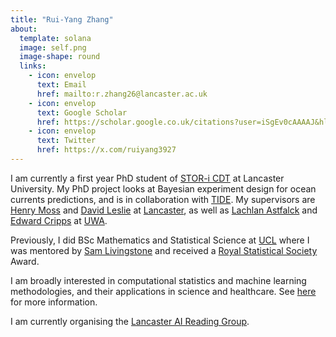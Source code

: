 ```yaml
---
title: "Rui-Yang Zhang"
about:
  template: solana
  image: self.png
  image-shape: round
  links: 
    - icon: envelop
      text: Email
      href: mailto:r.zhang26@lancaster.ac.uk
    - icon: envelop
      text: Google Scholar
      href: https://scholar.google.co.uk/citations?user=iSgEv0cAAAAJ&hl=en
    - icon: envelop
      text: Twitter
      href: https://x.com/ruiyang3927
---
```


I am currently a first year PhD student of [STOR-i CDT](https://www.lancaster.ac.uk/stor-i/) at Lancaster University. My PhD project looks at Bayesian experiment design for ocean currents predictions, and is in collaboration with [TIDE](https://tide.edu.au). My supervisors are [Henry Moss](https://henrymoss.github.io) and [David Leslie](https://www.lancaster.ac.uk/maths/people/david-leslie) at [Lancaster](https://www.lancaster.ac.uk/maths/), as well as [Lachlan Astfalck](https://astfalckl.github.io) and [Edward Cripps](https://research-repository.uwa.edu.au/en/persons/edward-cripps) at [UWA](https://www.uwa.edu.au/schools/physics-mathematics-computing/mathematics-and-stats). 

Previously, I did BSc Mathematics and Statistical Science at [UCL](https://www.ucl.ac.uk/maths/) where I was mentored by [Sam Livingstone](https://samueljlivingstone.wixsite.com/webpage) and received a [Royal Statistical Society](https://rss.org.uk) Award. 

I am broadly interested in computational statistics and machine learning methodologies, and their applications in science and healthcare. See [here](./research.html) for more information. 

I am currently organising the [Lancaster AI Reading Group](https://lai-reading-group.github.io). 
